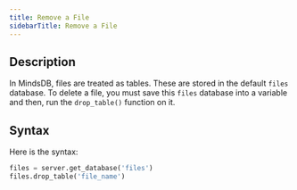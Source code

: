 ```yaml
---
title: Remove a File
sidebarTitle: Remove a File
---
```


## Description

In MindsDB, files are treated as tables. These are stored in the default `files` database. To delete a file, you must save this `files` database into a variable and then, run the `drop_table()` function on it.

## Syntax

Here is the syntax:

```sql
files = server.get_database('files')
files.drop_table('file_name')
```
